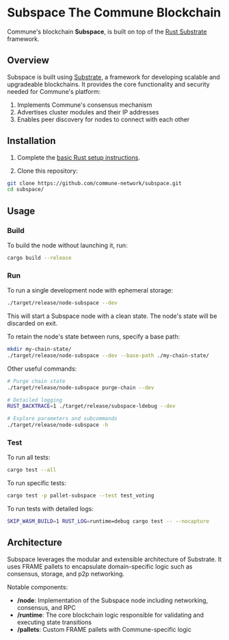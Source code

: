 # Subspace The Commune Blockchain

Commune's blockchain **Subspace**, is built on top of the [Rust Substrate](https://docs-substrate-io.translate.goog/learn/rust-basics/?_x_tr_sl=en&_x_tr_tl=cs&_x_tr_hl=cs&_x_tr_pto=sc) framework.

## Overview

Subspace is built using [Substrate](https://substrate.io/), a framework for developing scalable and upgradeable blockchains. It provides the core functionality and security needed for Commune's platform:

1. Implements Commune's consensus mechanism
2. Advertises cluster modules and their IP addresses
3. Enables peer discovery for nodes to connect with each other

## Installation

1. Complete the [basic Rust setup instructions](./docs/rust-setup.md).

2. Clone this repository:

```bash
git clone https://github.com/commune-network/subspace.git
cd subspace/
```

## Usage

### Build

To build the node without launching it, run:

```bash
cargo build --release
```

### Run

To run a single development node with ephemeral storage:

```bash
./target/release/node-subspace --dev
```

This will start a Subspace node with a clean state. The node's state will be discarded on exit.

To retain the node's state between runs, specify a base path:

```bash
mkdir my-chain-state/
./target/release/node-subspace --dev --base-path ./my-chain-state/
```

Other useful commands:

```bash
# Purge chain state
./target/release/node-subspace purge-chain --dev

# Detailed logging
RUST_BACKTRACE=1 ./target/release/subspace-ldebug --dev

# Explore parameters and subcommands
./target/release/node-subspace -h
```

### Test

To run all tests:

```bash
cargo test --all
```

To run specific tests:

```bash
cargo test -p pallet-subspace --test test_voting
```

To run tests with detailed logs:

```bash
SKIP_WASM_BUILD=1 RUST_LOG=runtime=debug cargo test -- --nocapture
```

## Architecture

Subspace leverages the modular and extensible architecture of Substrate. It uses FRAME pallets to encapsulate domain-specific logic such as consensus, storage, and p2p networking.

Notable components:

- **/node**: Implementation of the Subspace node including networking, consensus, and RPC
- **/runtime**: The core blockchain logic responsible for validating and executing state transitions
- **/pallets**: Custom FRAME pallets with Commune-specific logic

